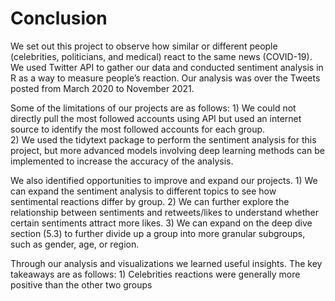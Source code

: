 # Conclusion

We set out this project to observe how similar or different people (celebrities, politicians, and medical) react to the same news (COVID-19). We used Twitter API to gather our data and conducted sentiment analysis in R as a way to measure people's reaction. Our analysis was over the Tweets posted from March 2020 to November 2021. 

Some of the limitations of our projects are as follows: 
1) We could not directly pull the most followed accounts using API but used an internet source to identify the most followed accounts for each group.    
2) We used the tidytext package to perform the sentiment analysis for this project, but more advanced models involving deep learning methods can be implemented to increase the accuracy of the analysis.

We also identified opportunities to improve and expand our projects.
1) We can expand the sentiment analysis to different topics to see how sentimental reactions differ by group. 
2) We can further explore the relationship between sentiments and retweets/likes to understand whether certain sentiments attract more likes. 
3) We can expand on the deep dive section (5.3) to further divide up a group into more granular subgroups, such as gender, age, or region.

Through our analysis and visualizations we learned useful insights. The key takeaways are as follows: 
1) Celebrities reactions were generally more positive than the other two groups  
